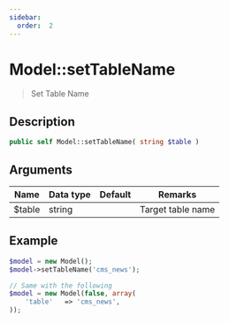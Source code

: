 ```yaml
---
sidebar:
  order:  2
---
```


# Model::setTableName

> Set Table Name

## Description

```php
public self Model::setTableName( string $table )
```

## Arguments

| Name   | Data type | Default | Remarks           |
| ------ | --------- | ------- | ----------------- |
| $table | string    |         | Target table name |

## Example

```php title="Controller"
$model = new Model();
$model->setTableName('cms_news');

// Same with the following
$model = new Model(false, array(
    'table'   => 'cms_news',
));
```
